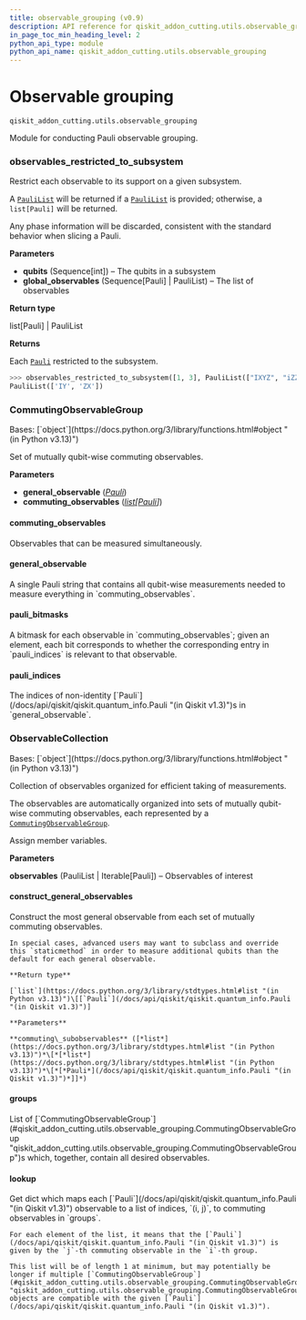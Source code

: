 ```yaml
---
title: observable_grouping (v0.9)
description: API reference for qiskit_addon_cutting.utils.observable_grouping in qiskit-addon-cutting v0.9
in_page_toc_min_heading_level: 2
python_api_type: module
python_api_name: qiskit_addon_cutting.utils.observable_grouping
---
```


<span id="module-qiskit_addon_cutting.utils.observable_grouping" />

<span id="observable-grouping-qiskit-addon-cutting-utils-observable-grouping" />

# Observable grouping

`qiskit_addon_cutting.utils.observable_grouping`

Module for conducting Pauli observable grouping.

### observables\_restricted\_to\_subsystem

<Function id="qiskit_addon_cutting.utils.observable_grouping.observables_restricted_to_subsystem" github="https://github.com/Qiskit/qiskit-addon-cutting/tree/stable/0.9/qiskit_addon_cutting/utils/observable_grouping.py" signature="observables_restricted_to_subsystem(qubits, global_observables, /)">
  Restrict each observable to its support on a given subsystem.

  A [`PauliList`](/docs/api/qiskit/qiskit.quantum_info.PauliList "(in Qiskit v1.3)") will be returned if a [`PauliList`](/docs/api/qiskit/qiskit.quantum_info.PauliList "(in Qiskit v1.3)") is provided; otherwise, a `list[Pauli]` will be returned.

  Any phase information will be discarded, consistent with the standard behavior when slicing a Pauli.

  **Parameters**

  *   **qubits** (Sequence\[int]) – The qubits in a subsystem
  *   **global\_observables** (Sequence\[Pauli] | PauliList) – The list of observables

  **Return type**

  list\[Pauli] | PauliList

  **Returns**

  Each [`Pauli`](/docs/api/qiskit/qiskit.quantum_info.Pauli "(in Qiskit v1.3)") restricted to the subsystem.

  ```python
  >>> observables_restricted_to_subsystem([1, 3], PauliList(["IXYZ", "iZZXX"]))
  PauliList(['IY', 'ZX'])
  ```
</Function>

### CommutingObservableGroup

<Class id="qiskit_addon_cutting.utils.observable_grouping.CommutingObservableGroup" github="https://github.com/Qiskit/qiskit-addon-cutting/tree/stable/0.9/qiskit_addon_cutting/utils/observable_grouping.py" signature="CommutingObservableGroup(general_observable, commuting_observables)" modifiers="class">
  Bases: [`object`](https://docs.python.org/3/library/functions.html#object "(in Python v3.13)")

  Set of mutually qubit-wise commuting observables.

  **Parameters**

  *   **general\_observable** ([*Pauli*](/docs/api/qiskit/qiskit.quantum_info.Pauli "(in Qiskit v1.3)"))
  *   **commuting\_observables** ([*list*](https://docs.python.org/3/library/stdtypes.html#list "(in Python v3.13)")*\[*[*Pauli*](/docs/api/qiskit/qiskit.quantum_info.Pauli "(in Qiskit v1.3)")*]*)

  #### commuting\_observables

  <Attribute id="qiskit_addon_cutting.utils.observable_grouping.CommutingObservableGroup.commuting_observables" attributeTypeHint="list[Pauli]">
    Observables that can be measured simultaneously.
  </Attribute>

  #### general\_observable

  <Attribute id="qiskit_addon_cutting.utils.observable_grouping.CommutingObservableGroup.general_observable" attributeTypeHint="Pauli">
    A single Pauli string that contains all qubit-wise measurements needed to measure everything in `commuting_observables`.
  </Attribute>

  #### pauli\_bitmasks

  <Attribute id="qiskit_addon_cutting.utils.observable_grouping.CommutingObservableGroup.pauli_bitmasks" attributeTypeHint="list[int]">
    A bitmask for each observable in `commuting_observables`; given an element, each bit corresponds to whether the corresponding entry in `pauli_indices` is relevant to that observable.
  </Attribute>

  #### pauli\_indices

  <Attribute id="qiskit_addon_cutting.utils.observable_grouping.CommutingObservableGroup.pauli_indices" attributeTypeHint="list[int]">
    The indices of non-identity [`Pauli`](/docs/api/qiskit/qiskit.quantum_info.Pauli "(in Qiskit v1.3)")s in `general_observable`.
  </Attribute>
</Class>

### ObservableCollection

<Class id="qiskit_addon_cutting.utils.observable_grouping.ObservableCollection" github="https://github.com/Qiskit/qiskit-addon-cutting/tree/stable/0.9/qiskit_addon_cutting/utils/observable_grouping.py" signature="ObservableCollection(observables, /)" modifiers="class">
  Bases: [`object`](https://docs.python.org/3/library/functions.html#object "(in Python v3.13)")

  Collection of observables organized for efficient taking of measurements.

  The observables are automatically organized into sets of mutually qubit-wise commuting observables, each represented by a [`CommutingObservableGroup`](#qiskit_addon_cutting.utils.observable_grouping.CommutingObservableGroup "qiskit_addon_cutting.utils.observable_grouping.CommutingObservableGroup").

  Assign member variables.

  **Parameters**

  **observables** (PauliList | Iterable\[Pauli]) – Observables of interest

  #### construct\_general\_observables

  <Function id="qiskit_addon_cutting.utils.observable_grouping.ObservableCollection.construct_general_observables" signature="construct_general_observables(commuting_subobservables, /)" modifiers="static">
    Construct the most general observable from each set of mutually commuting observables.

    In special cases, advanced users may want to subclass and override this `staticmethod` in order to measure additional qubits than the default for each general observable.

    **Return type**

    [`list`](https://docs.python.org/3/library/stdtypes.html#list "(in Python v3.13)")\[[`Pauli`](/docs/api/qiskit/qiskit.quantum_info.Pauli "(in Qiskit v1.3)")]

    **Parameters**

    **commuting\_subobservables** ([*list*](https://docs.python.org/3/library/stdtypes.html#list "(in Python v3.13)")*\[*[*list*](https://docs.python.org/3/library/stdtypes.html#list "(in Python v3.13)")*\[*[*Pauli*](/docs/api/qiskit/qiskit.quantum_info.Pauli "(in Qiskit v1.3)")*]]*)
  </Function>

  #### groups

  <Attribute id="qiskit_addon_cutting.utils.observable_grouping.ObservableCollection.groups" attributeTypeHint="list[CommutingObservableGroup]">
    List of [`CommutingObservableGroup`](#qiskit_addon_cutting.utils.observable_grouping.CommutingObservableGroup "qiskit_addon_cutting.utils.observable_grouping.CommutingObservableGroup")s which, together, contain all desired observables.
  </Attribute>

  #### lookup

  <Attribute id="qiskit_addon_cutting.utils.observable_grouping.ObservableCollection.lookup" attributeTypeHint="dict[Pauli, list[tuple[int, int]]]">
    Get dict which maps each [`Pauli`](/docs/api/qiskit/qiskit.quantum_info.Pauli "(in Qiskit v1.3)") observable to a list of indices, `(i, j)`, to commuting observables in `groups`.

    For each element of the list, it means that the [`Pauli`](/docs/api/qiskit/qiskit.quantum_info.Pauli "(in Qiskit v1.3)") is given by the `j`-th commuting observable in the `i`-th group.

    This list will be of length 1 at minimum, but may potentially be longer if multiple [`CommutingObservableGroup`](#qiskit_addon_cutting.utils.observable_grouping.CommutingObservableGroup "qiskit_addon_cutting.utils.observable_grouping.CommutingObservableGroup") objects are compatible with the given [`Pauli`](/docs/api/qiskit/qiskit.quantum_info.Pauli "(in Qiskit v1.3)").
  </Attribute>
</Class>

